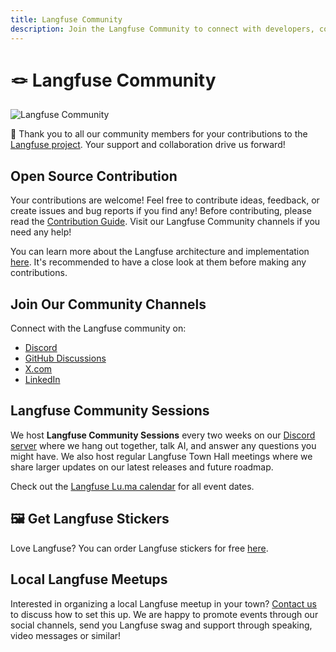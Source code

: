 ```yaml
---
title: Langfuse Community
description: Join the Langfuse Community to connect with developers, contribute to our open-source LLM observability platform, attend community sessions, and collaborate worldwide.
---
```


# 🪢 Langfuse Community

![Langfuse Community](/images/docs/langfuse-community.png)

🙏 Thank you to all our community members for your contributions to the [Langfuse project](https://github.com/langfuse/langfuse). Your support and collaboration drive us forward!

## Open Source Contribution

Your contributions are welcome! Feel free to contribute ideas, feedback, or create issues and bug reports if you find any! Before contributing, please read the [Contribution Guide](https://github.com/langfuse/langfuse/blob/main/CONTRIBUTING.md). Visit our Langfuse Community channels if you need any help!

You can learn more about the Langfuse architecture and implementation [here](https://github.com/langfuse/langfuse/blob/main/CONTRIBUTING.md#project-overview). It's recommended to have a close look at them before making any contributions.

## Join Our Community Channels

Connect with the Langfuse community on:

- [Discord](https://langfuse.com/discord)
- [GitHub Discussions](https://github.com/langfuse/langfuse/discussions)
- [X.com](https://x.com/langfuse)
- [LinkedIn](https://www.linkedin.com/company/langfuse)

## Langfuse Community Sessions

We host **Langfuse Community Sessions** every two weeks on our [Discord server](https://langfuse.com/discord) where we hang out together, talk AI, and answer any questions you might have. We also host regular Langfuse Town Hall meetings where we share larger updates on our latest releases and future roadmap.

Check out the [Langfuse Lu.ma calendar](https://lu.ma/langfuse) for all event dates.

## 🖼️ Get Langfuse Stickers

Love Langfuse? You can order Langfuse stickers for free [here](https://langfuse.com/stickers).

## Local Langfuse Meetups

Interested in organizing a local Langfuse meetup in your town? [Contact us](/support#email-meeting-and-slack) to discuss how to set this up. We are happy to promote events through our social channels, send you Langfuse swag and support through speaking, video messages or similar!
